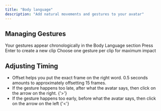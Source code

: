 ```yaml
---
title: "Body language"
description: "Add natural movements and gestures to your avatar"
---
```


## Managing Gestures

<CardGroup cols={2}>
  <Card 
    title="View gestures" 
    icon="list" 
    color="purple"
    style={{flexDirection: 'row', alignItems: 'center', width: '200px'}}
  >
    Your gestures appear chronologically in the Body Language section
  </Card>
  <Card 
    title="Create clips" 
    icon="plus" 
    color="purple"
    style={{flexDirection: 'row', alignItems: 'center', width: '200px'}}
  >
    Press Enter to create a new clip
  </Card>
  <Card 
    title="Apply gestures" 
    icon="hand" 
    color="purple"
    style={{flexDirection: 'row', alignItems: 'center', width: '200px'}}
  >
    Choose one gesture per clip for maximum impact
  </Card>
</CardGroup>

## Adjusting Timing

* Offset helps you put the exact frame on the right word. 0.5 seconds amounts to approximately offsetting 15 frames.
* If the gesture happens too late, after what the avatar says, then click on the arrow on the right. {'>'}
* If the gesture happens too early, before what the avatar says, then click on the arrow on the left {'<'}

